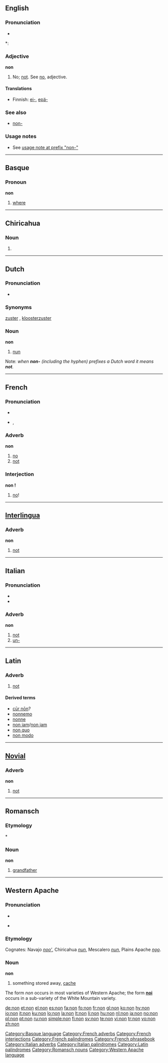 {{wikipedia}}
{{also|non-}}
==English==

===Pronunciation===
* {{audio|en-us-non.ogg|Audio (US)}}

*: {{rhymes|ɒn}}

===Adjective===
'''non'''

# No; [[not]]. See [[no]], adjective.

====Translations====
* Finnish: [[ei-]], [[epä-]]

===See also===
* [[non-]]

===Usage notes===
* See [[non-#usage note|usage note at prefix "non-"]]

----

==Basque==

===Pronoun===
'''non'''

# [[where]]

[[Category:Basque language]]

----

==Chiricahua==

===Noun===
{{infl|apm|noun}}

# {{alternative spelling of|nun|lang=Chiricahua}}

----

==Dutch==

===Pronunciation===
* {{audio|Nl-non.ogg|audio}}

===Synonyms===
[[zuster]] {{f}}, [[kloosterzuster]] {{f}}

===Noun===
'''non'''

# [[nun]]

Note: ''when '''non-''' (including the hyphen) prefixes a Dutch word it means '''not'''.''

----

==French==

===Pronunciation===
* {{audio|Fr-non.ogg|audio}}
* {{IPA|/nɔ̃/|lang=fr}}, {{SAMPA|/nO~/}}

===Adverb===
'''non'''

# [[no]]
# [[not]]

===Interjection===
'''non !'''

# [[no]]!

[[Category:French adverbs]]
[[Category:French interjections]]
[[Category:French palindromes]]
[[Category:French phrasebook]]

----

==[[Interlingua]]==

===Adverb===
'''non'''

# [[not]]

----

==Italian==

===Pronunciation===
* {{audio|It-non.ogg|audio}}
* {{IPA|[non]|lang=it}}

===Adverb===
'''non'''

# [[not]]
# [[un-]]

[[Category:Italian adverbs]]
[[Category:Italian palindromes]]

----

==Latin==

===Adverb===
{{la-adv||nōn|-}}

# [[not]]

====Derived terms====
* [[cur non|cūr nōn]]?
* [[nonnemo]]
* [[nonne]]
* [[non iam]]/[[non jam]]
* [[non quo]]
* [[non modo]]

[[Category:Latin palindromes]]

----

==[[Novial]]==

===Adverb===
'''non'''

# [[not]]

----

==Romansch==

===Etymology===
{{LL.}} *{{term||nonnus}}

===Noun===
'''non'''

# [[grandfather]]

[[Category:Romansch nouns]]

----

==Western Apache==

===Pronunciation===
* {{audio|en-us-non.ogg|Audio (US)}}

* {{IPA|[nòn]|lang=apw}}

===Etymology===

Cognates: Navajo ''[[nooʼ]]'', Chiricahua ''[[nun]]'', Mescalero ''[[nun]]'', Plains Apache ''[[nǫǫ]]''.

===Noun===
'''non'''

# something stored away, [[cache]]

The form ''non'' occurs in most varieties of Western Apache; the form '''[[noi]]''' occurs in a sub-variety of the White Mountain variety.

[[Category:Western Apache language]]

[[de:non]]
[[et:non]]
[[el:non]]
[[es:non]]
[[fa:non]]
[[fo:non]]
[[fr:non]]
[[gl:non]]
[[ko:non]]
[[hy:non]]
[[io:non]]
[[it:non]]
[[ku:non]]
[[lo:non]]
[[la:non]]
[[lt:non]]
[[li:non]]
[[hu:non]]
[[nl:non]]
[[ja:non]]
[[no:non]]
[[pl:non]]
[[pt:non]]
[[ru:non]]
[[simple:non]]
[[fi:non]]
[[sv:non]]
[[te:non]]
[[vi:non]]
[[tr:non]]
[[vo:non]]
[[zh:non]]